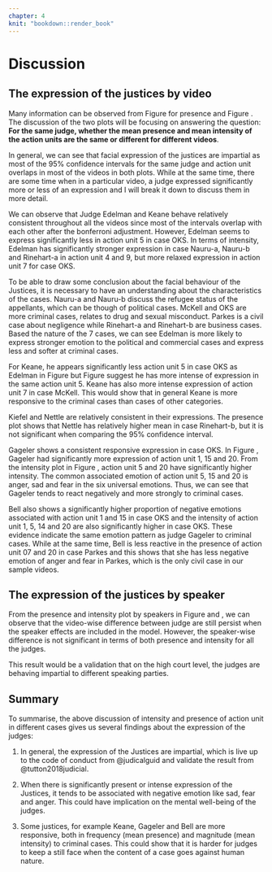 ```yaml
---
chapter: 4
knit: "bookdown::render_book"
---
```


# Discussion 

## The expression of the justices by video

Many information can be observed from Figure \ref{fig:model2-plot} for presence and Figure \ref{fig:intensity-video}. The discussion of the two plots will be focusing on answering the question: **For the same judge, whether the mean presence and mean intensity of the action units are the same or different for different videos**. 

In general, we can see that facial expression of the justices are impartial as most of the 95% confidence intervals for the same judge and action unit overlaps in most of the videos in both plots. While at the same time, there are some time when in a particular video, a judge expressed significantly more or less of an expression and I will break it down to discuss them in more detail.  

We can observe that Judge Edelman and Keane behave relatively consistent throughout all the videos since most of the intervals overlap with each other after the  bonferroni adjustment. However, Edelman seems to express significantly less in action unit 5 in case OKS.  In terms of intensity, Edelman has significantly stronger expression in case Nauru-a, Nauru-b and Rinehart-a in action unit 4 and 9, but more relaxed expression in action unit 7 for case OKS. 

To be able to draw some conclusion about the facial behaviour of the Justices, it is necessary to have an understanding about the characteristics of the cases. Nauru-a and Nauru-b discuss the refugee status of the appellants, which can be though of political cases. McKell and OKS are more criminal cases, relates to drug and sexual misconduct. Parkes is a civil case about negligence while Rinehart-a and Rinehart-b are business cases. Based the nature of the 7 cases, we can see Edelman is more likely to express stronger emotion to the political and commercial cases and express less and softer at criminal cases.  


For Keane, he appears significantly less action unit 5 in case OKS as Edelman in Figure \ref{fig:model2-plot} but Figure \ref{fig:intensity-video} suggest he has more intense of expression in the same action unit 5. Keane has also more intense expression of action unit 7 in case McKell. This would show that in general Keane is more responsive to the criminal cases than cases of other categories. 

Kiefel and Nettle are relatively consistent in their expressions. The presence plot shows that Nettle has relatively higher mean in case Rinehart-b, but it is not significant when comparing the 95% confidence interval. 

Gageler shows a consistent responsive expression in case OKS. In Figure \ref{fig:model2-plot}, Gageler had significantly more expression of action unit 1, 15 and 20. From the intensity plot in Figure \ref{fig:intensity-video}, action unit 5 and 20 have significantly higher intensity. The common associated emotion of action unit 5, 15 and 20 is anger, sad and fear in the six universal emotions. Thus, we can see that Gageler tends to react negatively and more strongly to criminal cases. 

Bell also shows a significantly higher proportion of negative emotions associated with action unit 1 and 15 in case OKS and the intensity of action unit 1, 5, 14 and 20 are also significantly higher in case OKS. These evidence indicate the same emotion pattern as judge Gageler to criminal cases. While at the same time, Bell is less reactive in the presence of action unit 07 and 20 in case Parkes and this shows that she has less negative emotion of anger and fear in Parkes, which is the only civil case in our sample videos. 

## The expression of the justices by speaker

From the presence and intensity plot by speakers in Figure \ref{fig:model3-plot} and \ref{fig:intensity-speaker}, we can observe that the video-wise difference between judge are still persist when the speaker effects are included in the model. However, the speaker-wise difference is not significant in terms of both presence and intensity for all the judges. 


This result would be a validation that on the high court level, the judges are behaving impartial to different speaking parties. 



## Summary

To summarise, the above discussion of intensity and presence of action unit in different cases gives us several findings about the expression of the judges: 

1) In general, the expression of the Justices are impartial, which is live up to the code of conduct from @judicalguid and validate the result from @tutton2018judicial. 

2) When there is significantly present or intense expression of the Justices, it tends to be associated with negative emotion like sad, fear and anger. This could have implication on the mental well-being of the judges. 

3) Some justices, for example Keane, Gageler and Bell are more responsive, both in frequency (mean presence) and magnitude (mean intensity) to criminal cases. This could show that it is harder for judges to keep a still face when the content of a case goes against human nature. 

